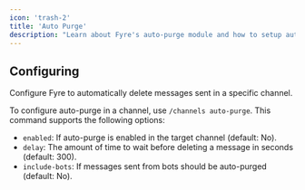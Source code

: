 ```yaml
---
icon: 'trash-2'
title: 'Auto Purge'
description: "Learn about Fyre's auto-purge module and how to setup auto-purging."
---
```


## Configuring
Configure Fyre to automatically delete messages sent in a specific channel.

To configure auto-purge in a channel, use `/channels auto-purge`.
This command supports the following options:

- `enabled`: If auto-purge is enabled in the target channel (default: No).
- `delay`: The amount of time to wait before deleting a message in seconds (default: 300).
- `include-bots`: If messages sent from bots should be auto-purged (default: No).
